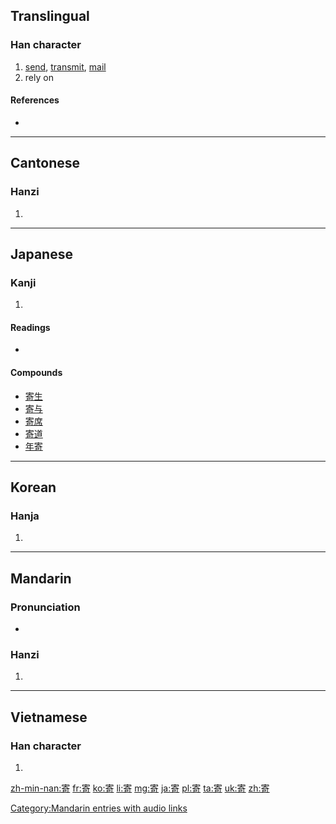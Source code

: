==Translingual==

===Han character===
{{Han char|rn=40|rad=宀|as=08|sn=11|four=3062<sub>1</sub>|canj=十大一口 (JKMR)|ids=⿱[[宀]][[奇]]}}

# [[send]], [[transmit]], [[mail]]
# rely on

====References====
* {{Han ref|kx=0288.040|dkj=07203|dj=0569.080|hdz=20937.010|uh=5BC4|ud=23492|bh=B148|bd=45384}}

----

==Cantonese==

===Hanzi===
{{yue-hanzi|jyut=|y=gei3}}

# {{defn|lang=yue|sort=宀08}}

----

==Japanese==

===Kanji===
{{ja-kanji|grade=5|rs=宀08}}

# {{defn|lang=ja|sort=宀08}}

====Readings====
* {{ja-readings|on=[[き]] (ki)|kun=[[よる]] (yoru), [[よせる]] (yoseru), [[よせ]] (yose)}}

====Compounds====
{{top2}}
* [[寄生]]
* [[寄与]]
* [[寄席]]
* [[寄道]]
* [[年寄]]
{{bottom}}

----

==Korean==

===Hanja===
{{ko-hanja|hangeul=기|rv=gi|mr=ki}}

# {{defn|lang=ko|sort=宀08}}

----

==Mandarin==

===Pronunciation===
* {{audio|zh-jì.ogg|audio}}

===Hanzi===
{{cmn-hanzi|pin=[[jì]] ([[ji4]])|wg=chi<sup>4</sup>}}

# {{defn|lang=cmn|sort=宀08}}

[[Category:Mandarin entries with audio links]]

----

==Vietnamese==

===Han character===
{{vi-hantu|[[kí]], [[gửi]], [[ké]], [[kẹ]], [[ký]]|rs=宀08}}

# {{defn|lang=vi|sort=宀08}}

[[zh-min-nan:寄]]
[[fr:寄]]
[[ko:寄]]
[[li:寄]]
[[mg:寄]]
[[ja:寄]]
[[pl:寄]]
[[ta:寄]]
[[uk:寄]]
[[zh:寄]]